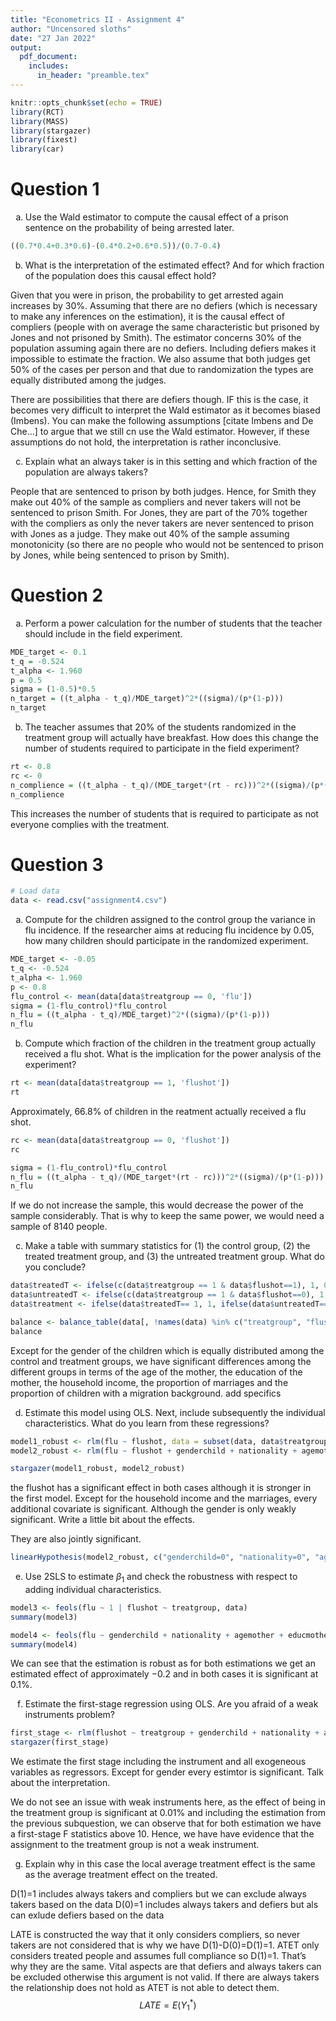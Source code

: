```yaml
---
title: "Econometrics II - Assignment 4"
author: "Uncensored sloths"
date: "27 Jan 2022"
output:
  pdf_document:
    includes:
      in_header: "preamble.tex"
---
```


```r
knitr::opts_chunk$set(echo = TRUE)
library(RCT)
library(MASS)
library(stargazer)
library(fixest)
library(car)
```

# Question 1

a) Use the Wald estimator to compute the causal effect of a prison sentence on the probability
of being arrested later.


```r
((0.7*0.4+0.3*0.6)-(0.4*0.2+0.6*0.5))/(0.7-0.4)
```

b) What is the interpretation of the estimated effect? And for which fraction of the population
does this causal effect hold?

Given that you were in prison, the probability to get arrested again increases by $30\%$. Assuming that there are no defiers (which is necessary to make any inferences on the estimation), it is the causal effect of compliers (people with on average the same characteristic but prisoned by Jones and not prisoned by Smith). The estimator concerns $30\%$ of the population assuming again there are no defiers. Including defiers makes it impossible to estimate the fraction. We also assume that both judges get $50\%$ of the cases per person and that due to randomization the types are equally distributed among the  judges.

There are possibilities that there are defiers though. IF this is the case, it becomes very difficult to interpret the Wald estimator as it becomes biased (Imbens). You can make the following assumptions [citate Imbens and De Che...] to argue that we still cn use the Wald estimator. However, if these assumptions do not hold, the interpretation is rather inconclusive.

c) Explain what an always taker is in this setting and which fraction of the population are
always takers?

People that are sentenced to prison by both judges. Hence, for Smith they make out $40\%$ of the sample as compliers and never takers will not be sentenced to prison Smith. For Jones, they are part of the $70\%$ together with the compliers as only the never takers are never sentenced to prison with Jones as a judge. They make out $40\%$ of the sample assuming monotonicity (so there are no people who would not be sentenced to prison by Jones, while being sentenced to prison by Smith).

# Question 2

a) Perform a power calculation for the number of students that the teacher should include in
the field experiment.

```r
MDE_target <- 0.1
t_q = -0.524
t_alpha <- 1.960
p = 0.5
sigma = (1-0.5)*0.5
n_target = ((t_alpha - t_q)/MDE_target)^2*((sigma)/(p*(1-p)))
n_target
```

b)  The teacher assumes that 20% of the students randomized in the treatment group will
actually have breakfast. How does this change the number of students required to participate
in the field experiment?

```r
rt <- 0.8
rc <- 0
n_complience = ((t_alpha - t_q)/(MDE_target*(rt - rc)))^2*((sigma)/(p*(1-p)))
n_complience
```
This increases the number of students that is required to participate as not everyone complies with the treatment.


# Question 3

```r
# Load data
data <- read.csv("assignment4.csv")
```

a) Compute for the children assigned to the control group the variance in flu incidence. If the
researcher aims at reducing flu incidence by $0.05$, how many children should participate in
the randomized experiment.

```r
MDE_target <- -0.05
t_q <- -0.524
t_alpha <- 1.960
p <- 0.8
flu_control <- mean(data[data$treatgroup == 0, 'flu'])
sigma = (1-flu_control)*flu_control
n_flu = ((t_alpha - t_q)/MDE_target)^2*((sigma)/(p*(1-p)))
n_flu
```


b) Compute which fraction of the children in the treatment group actually received a flu shot.
What is the implication for the power analysis of the experiment?

```r
rt <- mean(data[data$treatgroup == 1, 'flushot'])
rt
```

Approximately, $66.8\%$ of children in the reatment actually received a flu shot. 

```r
rc <- mean(data[data$treatgroup == 0, 'flushot'])
rc
```

```r
sigma = (1-flu_control)*flu_control
n_flu = ((t_alpha - t_q)/(MDE_target*(rt - rc)))^2*((sigma)/(p*(1-p)))
n_flu
```
If we do not increase the sample, this would decrease the power of the sample considerably. That is why to keep the same power, we would need a sample of 8140 people. 

c) Make a table with summary statistics for (1) the control group, (2) the treated treatment
group, and (3) the untreated treatment group. What do you conclude?

```r
data$treatedT <- ifelse(c(data$treatgroup == 1 & data$flushot==1), 1, 0)
data$untreatedT <- ifelse(c(data$treatgroup == 1 & data$flushot==0), 1, 0)
data$treatment <- ifelse(data$treatedT== 1, 1, ifelse(data$untreatedT== 1, 2, 0))
```

```r
balance <- balance_table(data[, !names(data) %in% c("treatgroup", "flushot", "treatedT", "untreatedT")], "treatment")
balance
```
Except for the gender of the children which is equally distributed among the control and treatment groups, we have significant differences among the different groups in terms of the age of the mother, the education of the mother, the household income, the proportion of marriages and the proportion of children with a migration background. add specifics 

d) Estimate this model using OLS. Next, include subsequently the individual characteristics.
What do you learn from these regressions?

```r
model1_robust <- rlm(flu ~ flushot, data = subset(data, data$treatgroup == 1))
model2_robust <- rlm(flu ~ flushot + genderchild + nationality + agemother + educmother + married + housincome, data = subset(data, data$treatgroup == 1))

stargazer(model1_robust, model2_robust)
```

the flushot has a significant effect in both cases although it is stronger in the first model.  Except for the household income and the marriages, every additional covariate is significant. Although the gender is only weakly significant. Write a little bit about the effects. 

They are also jointly significant.
```r
linearHypothesis(model2_robust, c("genderchild=0", "nationality=0", "agemother=0", "educmother=0", "married=0", "housincome=0"))
```


e) Use 2SLS to estimate $\beta_1$ and check the robustness with respect to adding individual characteristics.

```r
model3 <- feols(flu ~ 1 | flushot ~ treatgroup, data)
summary(model3)
```
```r
model4 <- feols(flu ~ genderchild + nationality + agemother + educmother + married + housincome | flushot ~ treatgroup, data)
summary(model4)
```
We can see that the estimation is robust as for both estimations we get an estimated effect of approximately $-0.2$ and in both cases it is significant at $0.1\%$.

f) Estimate the first-stage regression using OLS. Are you afraid of a weak instruments problem?

```r
first_stage <- rlm(flushot ~ treatgroup + genderchild + nationality + agemother + educmother + married + housincome, data = data)
stargazer(first_stage)
```
We estimate the first stage including the instrument and all exogeneous variables as regressors. Except for gender every estimtor is significant. Talk about the interpretation. 

We do not see an issue with weak instruments here, as the effect of being in the treatment group is significant at $0.01\%$ and including the estimation from the previous subquestion, we can observe that for both estimation we have a first-stage F statistics above 10. Hence, we have have evidence that the assignment to the treatment group is not a weak instrument. 

g) Explain why in this case the local average treatment effect is the same as the average
treatment effect on the treated.

D(1)=1 includes always takers and compliers but we can exclude always takers based on the data 
D(0)=1 includes always takers and defiers but als can exlude defiers based on the data

LATE is constructed the way that it only considers compliers, so never takers are not considered that is why we have D(1)-D(0)=D(1)=1. ATET only considers treated people and assumes full compliance so D(1)=1. That's why they are the same. Vital aspects are that defiers and always takers can be excluded otherwise this argument is not valid. If there are always takers the relationship does not hold as ATET is not able to detect them.
$$
LATE = E(Y_1^*)
$$